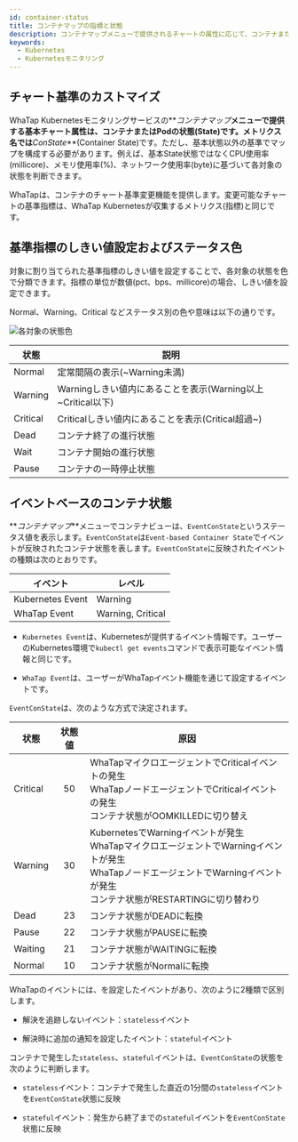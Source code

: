 ```yaml
---
id: container-status
title: コンテナマップの指標と状態
description: コンテナマップメニューで提供されるチャートの属性に応じて、コンテナまたはPodの状態を確認できます。
keywords:
  - Kubernetes
  - Kubernetesモニタリング
---
```


## チャート基準のカストマイズ

WhaTap Kubernetesモニタリングサービスの**_コンテナマップ_**メニューで提供する基本チャート属性は、コンテナまたはPodの状態(State)です。メトリクス名では**_ConState_**(Container State)です。ただし、基本状態以外の基準でマップを構成する必要があります。例えば、基本State状態ではなくCPU使用率(millicore)、メモリ使用率(%)、ネットワーク使用率(byte)に基づいて各対象の状態を判断できます。

WhaTapは、コンテナのチャート基準変更機能を提供します。変更可能なチャートの基準指標は、WhaTap Kubernetesが収集するメトリクス(指標)と同じです。

<ImgLang img='whatap_kubernetes_container_map_state_customization.png' desc='カスタマイズ可能なチャート基準一覧' />


<Containernotereset />

## 基準指標のしきい値設定およびステータス色

対象に割り当てられた基準指標のしきい値を設定することで、各対象の状態を色で分類できます。指標の単位が数値(pct、bps、millicore)の場合、しきい値を設定できます。

<span class='normal'>Normal</span>、<span class='slow'>Warning</span>、<span class='vslow'>Critical</span> などステータス別の色や意味は以下の通りです。

![各対象の状態色](/img/container-map-status-color.png)

| 状態                                  | 説明                                                                |
| ----------------------------------- | ----------------------------------------------------------------- |
| <span class='normal'>Normal</span>  | 定常間隔の表示(\~Warning未満)                                              |
| <span class='slow'>Warning</span>   | Warningしきい値内にあることを表示(Warning以上\~Critical以下)                       |
| <span class='vslow'>Critical</span> | Criticalしきい値内にあることを表示(Critical超過\~)                               |
| Dead                                | コンテナ終了の進行状態                                                       |
| Wait                                | コンテナ開始の進行状態                                                       |
| Pause                               | コンテナの一時停止状態                                                       |

## イベントベースのコンテナ状態

**_コンテナマップ_**メニューでコンテナビューは、`EventConState`というステータス値を表示します。`EventConState`は`Event-based Container State`でイベントが反映されたコンテナ状態を表します。`EventConState`に反映されたイベントの種類は次のとおりです。

| イベント             | レベル                                                                    |
| ---------------- | ---------------------------------------------------------------------- |
| Kubernetes Event | <span class='slow'>Warning</span>                                      |
| WhaTap Event     | <span class='slow'>Warning</span>, <span class='vslow'>Critical</span> |

- `Kubernetes Event`は、Kubernetesが提供するイベント情報です。ユーザーのKubernetes環境で`kubectl get events`コマンドで表示可能なイベント情報と同じです。

- `WhaTap Event`は、ユーザーがWhaTapイベント機能を通じて設定するイベントです。

`EventConState`は、次のような方式で決定されます。

| 状態                                  | 状態値 | 原因                                                                                                                           |
| ----------------------------------- | :-: | ---------------------------------------------------------------------------------------------------------------------------- |
| <span class='vslow'>Critical</span> |  50 | WhaTapマイクロエージェントでCriticalイベントの発生<br/>WhaTapノードエージェントでCriticalイベントの発生<br/>コンテナ状態がOOMKILLEDに切り替え                               |
| <span class='slow'>Warning</span>   |  30 | KubernetesでWarningイベントが発生<br/>WhaTapマイクロエージェントでWarningイベントが発生<br/>WhaTapノードエージェントでWarningイベントが発生<br/>コンテナ状態がRESTARTINGに切り替わり |
| Dead                                |  23 | コンテナ状態がDEADに転換                                                                                                               |
| Pause                               |  22 | コンテナ状態がPAUSEに転換                                                                                                              |
| Waiting                             |  21 | コンテナ状態がWAITINGに転換                                                                                                            |
| <span class='normal'>Normal</span>  |  10 | コンテナ状態がNormalに転換                                                                                                             |

WhaTapのイベントには、<Cmdname sid="CNT08320" className="uitext" />を設定したイベントがあり、次のように2種類で区別します。

- 解決を追跡しないイベント：`stateless`イベント

- 解決時に追加の通知を設定したイベント：`stateful`イベント

コンテナで発生した`stateless`、`stateful`イベントは、`EventConState`の状態を次のように判断します。 

- `stateless`イベント：コンテナで発生した直近の1分間の`stateless`イベントを`EventConState`状態に反映

- `stateful`イベント：発生から終了までの`stateful`イベントを`EventConState`状態に反映
